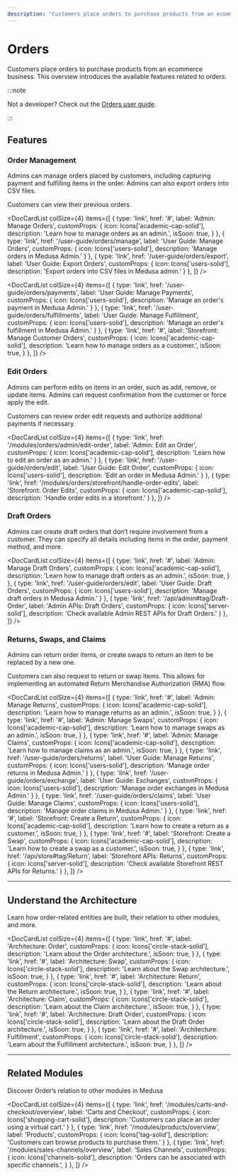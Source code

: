 ```yaml
---
description: "Customers place orders to purchase products from an ecommerce business. Learn about the available features and guides."
---
```



# Orders

Customers place orders to purchase products from an ecommerce business. This overview introduces the available features related to orders.

:::note

Not a developer? Check out the [Orders user guide](../../user-guide/orders/index.md).

:::

## Features

### Order Management

Admins can manage orders placed by customers, including capturing payment and fulfilling items in the order. Admins can also export orders into CSV files.

Customers can view their previous orders.

<DocCardList colSize={4} items={[
  {
    type: 'link',
    href: '#',
    label: 'Admin: Manage Orders',
    customProps: {
      icon: Icons['academic-cap-solid'],
      description: 'Learn how to manage orders as an admin.',
      isSoon: true,
    }
  },
  {
    type: 'link',
    href: '/user-guide/orders/manage',
    label: 'User Guide: Manage Orders',
    customProps: {
      icon: Icons['users-solid'],
      description: 'Manage orders in Medusa Admin.'
    }
  },
  {
    type: 'link',
    href: '/user-guide/orders/export',
    label: 'User Guide: Export Orders',
    customProps: {
      icon: Icons['users-solid'],
      description: 'Export orders into CSV files in Medusa admin.'
    }
  },
]} />

<DocCardList colSize={4} items={[
  {
    type: 'link',
    href: '/user-guide/orders/payments',
    label: 'User Guide: Manage Payments',
    customProps: {
      icon: Icons['users-solid'],
      description: 'Manage an order\'s payment in Medusa Admin.'
    }
  },
  {
    type: 'link',
    href: '/user-guide/orders/fulfillments',
    label: 'User Guide: Manage Fulfillment',
    customProps: {
      icon: Icons['users-solid'],
      description: 'Manage an order\'s fulfillment in Medusa Admin.'
    }
  },
  {
    type: 'link',
    href: '#',
    label: 'Storefront: Manage Customer Orders',
    customProps: {
      icon: Icons['academic-cap-solid'],
      description: 'Learn how to manage orders as a customer.',
      isSoon: true,
    }
  },
]} />

### Edit Orders

Admins can perform edits on items in an order, such as add, remove, or update items. Admins can request confirmation from the customer or force apply the edit.

Customers can review order edit requests and authorize additional payments if necessary.

<DocCardList colSize={4} items={[
  {
    type: 'link',
    href: '/modules/orders/admin/edit-order',
    label: 'Admin: Edit an Order',
    customProps: {
      icon: Icons['academic-cap-solid'],
      description: 'Learn how to edit an order as an admin.'
    }
  },
  {
    type: 'link',
    href: '/user-guide/orders/edit',
    label: 'User Guide: Edit Order',
    customProps: {
      icon: Icons['users-solid'],
      description: 'Edit an order in Medusa Admin.'
    }
  },
  {
    type: 'link',
    href: '/modules/orders/storefront/handle-order-edits',
    label: 'Storefront: Order Edits',
    customProps: {
      icon: Icons['academic-cap-solid'],
      description: 'Handle order edits in a storefront.'
    }
  },
]} />

### Draft Orders

Admins can create draft orders that don’t require involvement from a customer. They can specify all details including items in the order, payment method, and more.

<DocCardList colSize={4} items={[
  {
    type: 'link',
    href: '#',
    label: 'Admin: Manage Draft Orders',
    customProps: {
      icon: Icons['academic-cap-solid'],
      description: 'Learn how to manage draft orders as an admin.',
      isSoon: true,
    }
  },
  {
    type: 'link',
    href: '/user-guide/orders/edit',
    label: 'User Guide: Draft Orders',
    customProps: {
      icon: Icons['users-solid'],
      description: 'Manage draft orders in Medusa Admin.'
    }
  },
  {
    type: 'link',
    href: '/api/admin#tag/Draft-Order',
    label: 'Admin APIs: Draft Orders',
    customProps: {
      icon: Icons['server-solid'],
      description: 'Check available Admin REST APIs for Draft Orders.'
    }
  },
]} />

### Returns, Swaps, and Claims

Admins can return order items, or create swaps to return an item to be replaced by a new one.

Customers can also request to return or swap items. This allows for implementing an automated Return Merchandise Authorization (RMA) flow.

<DocCardList colSize={4} items={[
  {
    type: 'link',
    href: '#',
    label: 'Admin: Manage Returns',
    customProps: {
      icon: Icons['academic-cap-solid'],
      description: 'Learn how to manage returns as an admin.',
      isSoon: true,
    }
  },
  {
    type: 'link',
    href: '#',
    label: 'Admin: Manage Swaps',
    customProps: {
      icon: Icons['academic-cap-solid'],
      description: 'Learn how to manage swaps as an admin.',
      isSoon: true,
    }
  },
  {
    type: 'link',
    href: '#',
    label: 'Admin: Manage Claims',
    customProps: {
      icon: Icons['academic-cap-solid'],
      description: 'Learn how to manage claims as an admin.',
      isSoon: true,
    }
  },
  {
    type: 'link',
    href: '/user-guide/orders/returns',
    label: 'User Guide: Manage Returns',
    customProps: {
      icon: Icons['users-solid'],
      description: 'Manage order returns in Medusa Admin.'
    }
  },
  {
    type: 'link',
    href: '/user-guide/orders/exchange',
    label: 'User Guide: Exchanges',
    customProps: {
      icon: Icons['users-solid'],
      description: 'Manage order exchanges in Medusa Admin.'
    }
  },
  {
    type: 'link',
    href: '/user-guide/orders/claims',
    label: 'User Guide: Manage Claims',
    customProps: {
      icon: Icons['users-solid'],
      description: 'Manage order claims in Medusa Admin.'
    }
  },
  {
    type: 'link',
    href: '#',
    label: 'Storefront: Create a Return',
    customProps: {
      icon: Icons['academic-cap-solid'],
      description: 'Learn how to create a return as a customer.',
      isSoon: true,
    }
  },
  {
    type: 'link',
    href: '#',
    label: 'Storefront: Create a Swap',
    customProps: {
      icon: Icons['academic-cap-solid'],
      description: 'Learn how to create a swap as a customer.',
      isSoon: true,
    }
  },
  {
    type: 'link',
    href: '/api/store#tag/Return',
    label: 'Storefront APIs: Returns',
    customProps: {
      icon: Icons['server-solid'],
      description: 'Check available Storefront REST APIs for Returns.'
    }
  },
]} />

---

## Understand the Architecture

Learn how order-related entities are built, their relation to other modules, and more.

<DocCardList colSize={4} items={[
  {
    type: 'link',
    href: '#',
    label: 'Architecture: Order',
    customProps: {
      icon: Icons['circle-stack-solid'],
      description: 'Learn about the Order architecture.',
      isSoon: true,
    }
  },
  {
    type: 'link',
    href: '#',
    label: 'Architecture: Swap',
    customProps: {
      icon: Icons['circle-stack-solid'],
      description: 'Learn about the Swap architecture.',
      isSoon: true,
    }
  },
  {
    type: 'link',
    href: '#',
    label: 'Architecture: Return',
    customProps: {
      icon: Icons['circle-stack-solid'],
      description: 'Learn about the Return architecture.',
      isSoon: true,
    }
  },
  {
    type: 'link',
    href: '#',
    label: 'Architecture: Claim',
    customProps: {
      icon: Icons['circle-stack-solid'],
      description: 'Learn about the Claim architecture.',
      isSoon: true,
    }
  },
  {
    type: 'link',
    href: '#',
    label: 'Architecture: Draft Order',
    customProps: {
      icon: Icons['circle-stack-solid'],
      description: 'Learn about the Draft Order architecture.',
      isSoon: true,
    }
  },
  {
    type: 'link',
    href: '#',
    label: 'Architecture: Fulfillment',
    customProps: {
      icon: Icons['circle-stack-solid'],
      description: 'Learn about the Fulfillment architecture.',
      isSoon: true,
    }
  },
]} />

---

## Related Modules

Discover Order’s relation to other modules in Medusa

<DocCardList colSize={4} items={[
  {
    type: 'link',
    href: '/modules/carts-and-checkout/overview',
    label: 'Carts and Checkout',
    customProps: {
      icon: Icons['shopping-cart-solid'],
      description: 'Customers can place an order using a virtual cart.'
    }
  },
  {
    type: 'link',
    href: '/modules/products/overview',
    label: 'Products',
    customProps: {
      icon: Icons['tag-solid'],
      description: 'Customers can browse products to purchase them.'
    }
  },
  {
    type: 'link',
    href: '/modules/sales-channels/overview',
    label: 'Sales Channels',
    customProps: {
      icon: Icons['channels-solid'],
      description: 'Orders can be associated with specific channels.',
    }
  },
]} />
